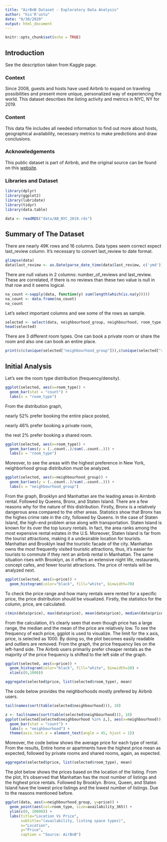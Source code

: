 ```yaml
---
title: "AirBnB Dataset - Exploratory Data Analysis"
author: "his'R'ustu"
date: "8/30/2020"
output: html_document
---
```


```r
knitr::opts_chunk$set(echo = TRUE)
```

## Introduction

See the description taken from Kaggle page.

### Context
Since 2008, guests and hosts have used Airbnb to expand on traveling possibilities and present more unique, personalized way of experiencing the world. This dataset describes the listing activity and metrics in NYC, NY for 2019.

### Content
This data file includes all needed information to find out more about hosts, geographical availability, necessary metrics to make predictions and draw conclusions.

### Acknowledgements
This public dataset is part of Airbnb, and the original source can be found on this [website](http://insideairbnb.com/).

### Libraries and Dataset
```r
library(dplyr)
library(ggplot2)
library(lubridate)
library(tidyr)
library(data.table)

data <- readRDS("data/AB_NYC_2019.rds")
```

## Summary of The Dataset
There are nearly 49K rows and 16 columns. Data types seem correct expect last_review column. It's necessary to convert last_review to date format.

```r
glimpse(data)
data$last_review <- as.Date(parse_date_time(data$last_review, c('ymd')))
```

There are null values in 2 columns: number_of_reviews and last_review. These are correlated, if there is no reviews than these two value is null in that row and it seems logical.

```r
na_count <-sapply(data, function(y) sum(length(which(is.na(y)))))
na_count <- data.frame(na_count)
na_count
```

Let's select important columns and see some of the rows as sample.

```r
selected <- select(data, neighbourhood_group, neighbourhood, room_type, price, minimum_nights, number_of_reviews, last_review, reviews_per_month, calculated_host_listings_count, availability_365)
head(selected)
```

There are 3 different room types. One can book a private room or share the room and also one can book an entire place.

```r
print(c(c(unique(selected["neighbourhood_group"])),c(unique(selected["room_type"]))))
```

## Initial Analysis

Let's see the room type distribution (frequency/density).

```r
ggplot(selected, aes(x=room_type)) +
  geom_bar(stat = "count") +
  labs(x = "room_type")
```

From the distribution graph,

  nearly 52% prefer booking the entire place posted,

  nearly 46% prefer booking a private room,

  the rest 2% prefer booking a shared room.
  

```r
ggplot(selected, aes(x=room_type)) +
  geom_bar(aes(y = (..count..)/sum(..count..))) +
  labs(x = "room_type")

```

Moreover, to see the areas with the highest preference in New York, neighborhood group distribution must be analyzed.

```r
ggplot(selected, aes(x=neighbourhood_group)) +
  geom_bar(aes(y = (..count..)/sum(..count..))) +
  labs(x = "neighbourhood_group")
```

From the graph, Brooklyn and Manhattan are the leading areas in Airnbnb rental. Followed by Queens, Bronx, and Staten Island. There are a few reasons why for the nature of this distribution. Firstly, Bronx is a relatively dangerous area compared to the other areas. Statistics show that Bronx has the highes crime rate in the city, followed by Queens. In the case of Staten Island, the high-end problem arise along with transportation. Staten Island is known for its over the top luxury rentals. In fact, the area ranks among the most expensive rental estates in the U.S. Moreover, Staten Island is far from the tourist attractions, making it a undesirable location for tourists. Manhattan and Brooklyn lead the touristic facade of the city. Manhattan owns the most frequently visited touristic attractions, thus, it's easier for tourists to commute if they rent an airbnb rental in Manhattan. The same situation rises with Brooklyn, as it offers an extensive night life, restaurants, concept cafes, and fewer tourist attractions. The price of rentals will be analyzed next.

```r
ggplot(selected, aes(x=price)) + 
  geom_histogram(color="black", fill="white", binwidth=70)
```

To check the price range and how many rentals were rented for a specific price, the price distribution should be visualized. Firstly, the statistics for the column, price, are calculated.

```r
c(min(data$price), max(data$price), mean(data$price), median(data$price))
```

From the calculation, it's clearly seen that even though price has a large range, the median and the mean of the price are relatively low. To see the frequency of each price, ggplot is used to visualize. The limit for the x axis, price, is selected as 1000. By doing so, the plot becomes easily readable and outliers are removed. From the graph, the price frequency lies on the left-hand side. The Airbnb users primarily prefer cheaper rentals as the majority of the price frequency is shifted to the left side of the graph.

```r
ggplot(selected, aes(x=price)) + 
  geom_histogram(color="black", fill="white", binwidth=20) +
  xlim(c(0,1000))
```



```r
aggregate(selected$price, list(selected$room_type), mean)
```

The code below provides the neighborhoods mostly prefered by Airbnb users.

```r
tail(names(sort(table(selected$neighbourhood))), 10)

z <- tail(names(sort(table(selected$neighbourhood))), 10)
ggplot(selected[selected$neighbourhood %in% z,], aes(x=neighbourhood)) +
  geom_bar(stat = "count") +
  labs(x = "neighbourhood") +
  theme(axis.text.x = element_text(angle = 45, hjust = 1))
```

Moreover, the code below shows the average price for each type of rental. From the results, Entire home or apartments have the highest price mean as expected, followed by private rooms and shared rooms, again, as expected.

```r
aggregate(selected$price, list(selected$room_type), mean)
```

The plot below shows the prices based on the location of the listing. From the plot, It's observed that Manhattan has the most number of listings and the highest price rentals. Followed by Brooklyn. Bronx, Queen, and Staten Island have the lowest price listings and the lowest number of listings. Due to the reasons mentioned before.

```r
ggplot(data, aes(x=neighbourhood_group, y=price)) + 
  geom_point(aes(col=room_type, size=availability_365)) + 
  ylim(c(0, 10000)) + 
  labs(title="Location Vs Price", 
       subtitle="(availability, listing space types)", 
       x="Location", 
       y="Price", 
       caption = "Source: AirBnB")
```